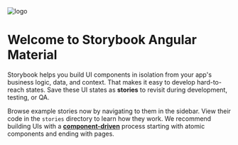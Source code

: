 
<Meta title="Introduction" />

<img src={Logo} alt="logo" />

# Welcome to Storybook Angular Material

Storybook helps you build UI components in isolation from your app's business logic, data, and context.
That makes it easy to develop hard-to-reach states. Save these UI states as **stories** to revisit during development, testing, or QA.

Browse example stories now by navigating to them in the sidebar.
View their code in the `stories` directory to learn how they work.
We recommend building UIs with a [**component-driven**](https://componentdriven.org) process starting with atomic components and ending with pages.
